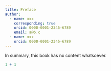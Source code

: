 ```yaml
---
title: Preface
author: 
  - name: xxx
    corresponding: true
    orcid: 0000-0001-2345-6789
    email: a@b.c
  - name: xxx
    orcid: 0000-0001-2345-6789
---
```


In summary, this book has no content whatsoever.

```r
1 + 1
```
